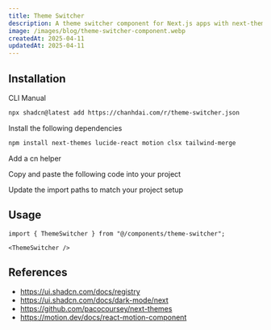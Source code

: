 ```yaml
---
title: Theme Switcher
description: A theme switcher component for Next.js apps with next-themes and Tailwind CSS, supporting system, light, and dark modes.
image: /images/blog/theme-switcher-component.webp
createdAt: 2025-04-11
updatedAt: 2025-04-11
---
```


<ComponentPreview name="theme-switcher-demo" openInV0Url="https://chanhdai.com/r/theme-switcher.json" />

## Installation

<CodeTabs className="gap-0">

<TabsList>
  <TabsTrigger value="cli">CLI</TabsTrigger>
  <TabsTrigger value="manual">Manual</TabsTrigger>
</TabsList>

<TabsContent value="cli" className="[&>figure]:mb-0">

```bash
npx shadcn@latest add https://chanhdai.com/r/theme-switcher.json
```

</TabsContent>

<TabsContent value="manual">

<Steps>

<Step>Install the following dependencies</Step>

```bash
npm install next-themes lucide-react motion clsx tailwind-merge
```

<Step>Add a cn helper</Step>

<ComponentSource src="src/lib/cn.ts" title="lib/cn.ts" />

<Step>Copy and paste the following code into your project</Step>

<ComponentSource
  name="theme-switcher"
  title="components/theme-switcher.tsx"
/>

<Step>Update the import paths to match your project setup</Step>

</Steps>

</TabsContent>

</CodeTabs>


## Usage

```tsx
import { ThemeSwitcher } from "@/components/theme-switcher";
```

```tsx
<ThemeSwitcher />
```

## References

- https://ui.shadcn.com/docs/registry
- https://ui.shadcn.com/docs/dark-mode/next
- https://github.com/pacocoursey/next-themes
- https://motion.dev/docs/react-motion-component
